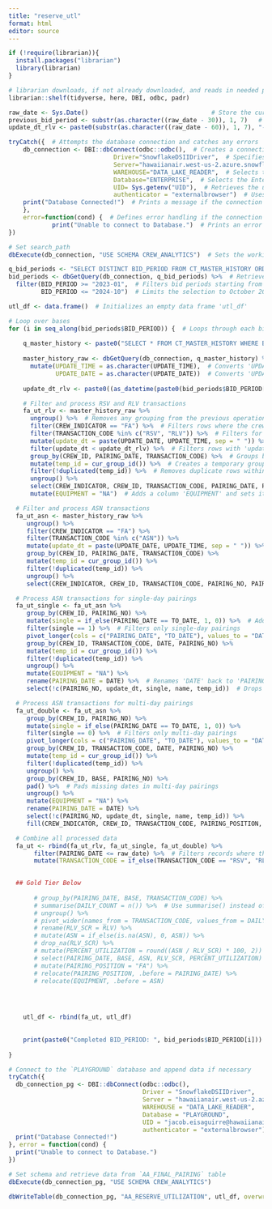 ```yaml
---
title: "reserve_utl"
format: html
editor: source
---
```


```r
if (!require(librarian)){
  install.packages("librarian")
  library(librarian)
}

# librarian downloads, if not already downloaded, and reads in needed packages
librarian::shelf(tidyverse, here, DBI, odbc, padr)

```

```r
raw_date <- Sys.Date()                                  # Store the current system date
previous_bid_period <- substr(as.character((raw_date - 30)), 1, 7)   # Extract previous bid period by subtracting 30 days from current date
update_dt_rlv <- paste0(substr(as.character((raw_date - 60)), 1, 7), "-25 00:00:00")  # FA reserve count must occur on the 25th of the proceeding month


```


```r
tryCatch({  # Attempts the database connection and catches any errors
    db_connection <- DBI::dbConnect(odbc::odbc(),  # Creates a connection using the ODBC driver
                             Driver="SnowflakeDSIIDriver",  # Specifies the Snowflake ODBC driver
                             Server="hawaiianair.west-us-2.azure.snowflakecomputing.com",  # Points to the Snowflake server
                             WAREHOUSE="DATA_LAKE_READER",  # Selects the data warehouse
                             Database="ENTERPRISE",  # Selects the Enterprise database
                             UID= Sys.getenv("UID"),  # Retrieves the user ID from the environment variables
                             authenticator = "externalbrowser")  # Uses external browser authentication
    print("Database Connected!")  # Prints a message if the connection is successful
    },
    error=function(cond) {  # Defines error handling if the connection fails
            print("Unable to connect to Database.")  # Prints an error message
})

# Set search_path
dbExecute(db_connection, "USE SCHEMA CREW_ANALYTICS")  # Sets the working schema to 'CREW_ANALYTICS' in the database

q_bid_periods <- "SELECT DISTINCT BID_PERIOD FROM CT_MASTER_HISTORY ORDER BY BID_PERIOD DESC;"  # SQL query to select distinct bid periods
bid_periods <- dbGetQuery(db_connection, q_bid_periods) %>%  # Retrieves the query result and assigns it to 'bid_periods'
  filter(BID_PERIOD >= "2023-01",  # Filters bid periods starting from January 2023
         BID_PERIOD <= "2024-10")  # Limits the selection to October 2024 - Depends when you build initital table


```

```r

utl_df <- data.frame()  # Initializes an empty data frame 'utl_df'

# Loop over bases
for (i in seq_along(bid_periods$BID_PERIOD)) {  # Loops through each bid period
  
    q_master_history <- paste0("SELECT * FROM CT_MASTER_HISTORY WHERE BID_PERIOD = '", bid_periods$BID_PERIOD[i], "';")  # Constructs an SQL query to get all records for the current bid period
    
    master_history_raw <- dbGetQuery(db_connection, q_master_history) %>%  # Retrieves data from the query
      mutate(UPDATE_TIME = as.character(UPDATE_TIME),  # Converts 'UPDATE_TIME' to character type
             UPDATE_DATE = as.character(UPDATE_DATE))  # Converts 'UPDATE_DATE' to character type
    
    update_dt_rlv <- paste0((as_datetime(paste0(bid_periods$BID_PERIOD[i], "-24 00:00:00")) - months(1)), " 00:00:00")  # Calculates a relevant date one month before the 24th of the current bid period

    # Filter and process RSV and RLV transactions
    fa_ut_rlv <- master_history_raw %>% 
      ungroup() %>%  # Removes any grouping from the previous operations
      filter(CREW_INDICATOR == "FA") %>%  # Filters rows where the crew indicator is 'FA' (Flight Attendant)
      filter(TRANSACTION_CODE %in% c("RSV", "RLV")) %>%  # Filters for RSV and RLV transaction codes
      mutate(update_dt = paste(UPDATE_DATE, UPDATE_TIME, sep = " ")) %>%  # Combines 'UPDATE_DATE' and 'UPDATE_TIME' into a new column 'update_dt'
      filter(update_dt < update_dt_rlv) %>%  # Filters rows with 'update_dt' earlier than the calculated 'update_dt_rlv'
      group_by(CREW_ID, PAIRING_DATE, TRANSACTION_CODE) %>%  # Groups by crew ID, pairing date, and transaction code
      mutate(temp_id = cur_group_id()) %>%  # Creates a temporary group identifier
      filter(!duplicated(temp_id)) %>%  # Removes duplicate rows within the group
      ungroup() %>% 
      select(CREW_INDICATOR, CREW_ID, TRANSACTION_CODE, PAIRING_DATE, PAIRING_POSITION, BID_PERIOD, BASE) %>%  # Selects specific columns
      mutate(EQUIPMENT = "NA")  # Adds a column 'EQUIPMENT' and sets its value to "NA"

  # Filter and process ASN transactions
  fa_ut_asn <- master_history_raw %>% 
     ungroup() %>% 
     filter(CREW_INDICATOR == "FA") %>% 
     filter(TRANSACTION_CODE %in% c("ASN")) %>% 
     mutate(update_dt = paste(UPDATE_DATE, UPDATE_TIME, sep = " ")) %>%
     group_by(CREW_ID, PAIRING_DATE, TRANSACTION_CODE) %>%
     mutate(temp_id = cur_group_id()) %>%
     filter(!duplicated(temp_id)) %>%
     ungroup() %>% 
     select(CREW_INDICATOR, CREW_ID, TRANSACTION_CODE, PAIRING_NO, PAIRING_DATE, TO_DATE, PAIRING_POSITION, BID_PERIOD, BASE, update_dt)

  # Process ASN transactions for single-day pairings
  fa_ut_single <- fa_ut_asn %>% 
     group_by(CREW_ID, PAIRING_NO) %>% 
     mutate(single = if_else(PAIRING_DATE == TO_DATE, 1, 0)) %>%  # Adds a 'single' indicator: 1 if pairing is on a single day, 0 otherwise
     filter(single == 1) %>%  # Filters only single-day pairings
     pivot_longer(cols = c("PAIRING_DATE", "TO_DATE"), values_to = "DATE") %>%  # Pivots 'PAIRING_DATE' and 'TO_DATE' into a single 'DATE' column
     group_by(CREW_ID, TRANSACTION_CODE, DATE, PAIRING_NO) %>% 
     mutate(temp_id = cur_group_id()) %>% 
     filter(!duplicated(temp_id)) %>% 
     ungroup() %>% 
     mutate(EQUIPMENT = "NA") %>% 
     rename(PAIRING_DATE = DATE) %>%  # Renames 'DATE' back to 'PAIRING_DATE'
     select(!c(PAIRING_NO, update_dt, single, name, temp_id))  # Drops unneeded columns

  # Process ASN transactions for multi-day pairings
  fa_ut_double <- fa_ut_asn %>% 
     group_by(CREW_ID, PAIRING_NO) %>% 
     mutate(single = if_else(PAIRING_DATE == TO_DATE, 1, 0)) %>% 
     filter(single == 0) %>%  # Filters only multi-day pairings
     pivot_longer(cols = c("PAIRING_DATE", "TO_DATE"), values_to = "DATE") %>% 
     group_by(CREW_ID, TRANSACTION_CODE, DATE, PAIRING_NO) %>% 
     mutate(temp_id = cur_group_id()) %>% 
     filter(!duplicated(temp_id)) %>% 
     ungroup() %>% 
     group_by(CREW_ID, BASE, PAIRING_NO) %>% 
     pad() %>%  # Pads missing dates in multi-day pairings
     ungroup() %>% 
     mutate(EQUIPMENT = "NA") %>% 
     rename(PAIRING_DATE = DATE) %>% 
     select(!c(PAIRING_NO, update_dt, single, name, temp_id)) %>% 
     fill(CREW_INDICATOR, CREW_ID, TRANSACTION_CODE, PAIRING_POSITION, BID_PERIOD, BASE, .direction = "down")  # Fills missing transaction codes with "ASN"

  # Combine all processed data
  fa_ut <- rbind(fa_ut_rlv, fa_ut_single, fa_ut_double) %>% 
       filter(PAIRING_DATE <= raw_date) %>%  # Filters records where the pairing date is before or on the current date
       mutate(TRANSACTION_CODE = if_else(TRANSACTION_CODE == "RSV", "RLV", TRANSACTION_CODE))  #

       
  ## Gold Tier Below
  
       # group_by(PAIRING_DATE, BASE, TRANSACTION_CODE) %>% 
       # summarise(DAILY_COUNT = n()) %>%  # Use summarise() instead of mutate() to avoid repeated counts
       # ungroup() %>%
       # pivot_wider(names_from = TRANSACTION_CODE, values_from = DAILY_COUNT) %>%
       # rename(RLV_SCR = RLV) %>% 
       # mutate(ASN = if_else(is.na(ASN), 0, ASN)) %>% 
       # drop_na(RLV_SCR) %>% 
       # mutate(PERCENT_UTILIZATION = round((ASN / RLV_SCR) * 100, 2)) %>% 
       # select(PAIRING_DATE, BASE, ASN, RLV_SCR, PERCENT_UTILIZATION) %>% 
       # mutate(PAIRING_POSITION = "FA") %>% 
       # relocate(PAIRING_POSITION, .before = PAIRING_DATE) %>% 
       # relocate(EQUIPMENT, .before = ASN)



    
    utl_df <- rbind(fa_ut, utl_df)
    
    
    print(paste0("Completed BID_PERIOD: ", bid_periods$BID_PERIOD[i]))
    
}

```


```r

# Connect to the `PLAYGROUND` database and append data if necessary
tryCatch({
  db_connection_pg <- DBI::dbConnect(odbc::odbc(),
                                     Driver = "SnowflakeDSIIDriver",
                                     Server = "hawaiianair.west-us-2.azure.snowflakecomputing.com",
                                     WAREHOUSE = "DATA_LAKE_READER",
                                     Database = "PLAYGROUND",
                                     UID = "jacob.eisaguirre@hawaiianair.com",
                                     authenticator = "externalbrowser")
  print("Database Connected!")
}, error = function(cond) {
  print("Unable to connect to Database.")
})

# Set schema and retrieve data from `AA_FINAL_PAIRING` table
dbExecute(db_connection_pg, "USE SCHEMA CREW_ANALYTICS")

dbWriteTable(db_connection_pg, "AA_RESERVE_UTILIZATION", utl_df, overwrite=T)

```

